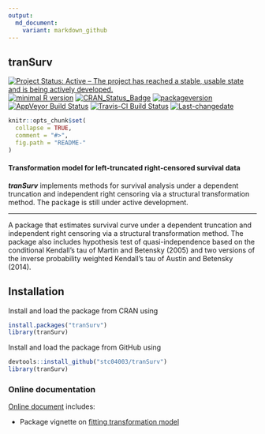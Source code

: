 ```yaml
---
output:
  md_document:
    variant: markdown_github
---
```


## **tranSurv**

[![Project Status: Active – The project has reached a stable, usable state and is being actively developed.](http://www.repostatus.org/badges/latest/active.svg)](http://www.repostatus.org/#active)
[![minimal R version](https://img.shields.io/badge/R%3E%3D-3.4.0-6666ff.svg)](https://cran.r-project.org/)
[![CRAN_Status_Badge](http://www.r-pkg.org/badges/version/tranSurv)](https://cran.r-project.org/package=tranSurv)
[![packageversion](https://img.shields.io/badge/Package%20version-1.1.6-orange.svg?style=flat-square)](commits/master)
[![AppVeyor Build Status](https://ci.appveyor.com/api/projects/status/github/stc04003/tranSurv?branch=master&svg=true)](https://ci.appveyor.com/project/stc04003/tranSurv)
[![Travis-CI Build Status](https://travis-ci.org/stc04003/tranSurv.svg?branch=master)](https://travis-ci.org/stc04003/tranSurv)
[![Last-changedate](https://img.shields.io/badge/last%20change-`r gsub('-', '--', Sys.Date())`-yellowgreen.svg)](/commits/master)

<!-- README.md is generated from README.Rmd. Please edit that file -->

```r
knitr::opts_chunk$set(
  collapse = TRUE,
  comment = "#>",
  fig.path = "README-"
)
```

#### Transformation model for left-truncated right-censored survival data
***tranSurv*** implements methods for survival analysis under a dependent truncation and independent right censoring via a structural transformation method.
The package is still under active development.

---

A package that estimates survival curve under a dependent truncation and independent right censoring
via a structural transformation method.
The package also includes hypothesis test of quasi-independence based on the conditional Kendall's tau
of Martin and Betensky (2005) and two versions of the inverse probability weighted Kendall's tau of
Austin and Betensky (2014).

## Installation

Install and load the package from CRAN using 

```r
install.packages("tranSurv")
library(tranSurv)
```

Install and load the package from GitHub using 
```r
devtools::install_github("stc04003/tranSurv")
library(tranSurv)
```

### Online documentation 
[Online document](https://www.sychiou.com/tranSurv/index.html) includes:

* Package vignette on [fitting transformation model](https://www.sychiou.com/tranSurv/articles/tranSurv-test.html)


